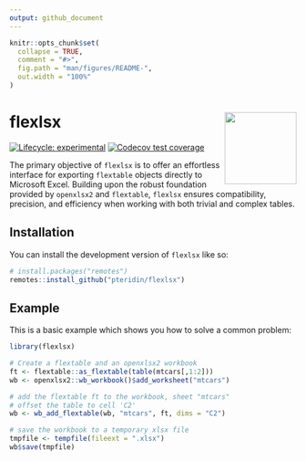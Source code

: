```yaml
---
output: github_document
---
```


<!-- README.md is generated from README.Rmd. Please edit that file -->

```r
knitr::opts_chunk$set(
  collapse = TRUE,
  comment = "#>",
  fig.path = "man/figures/README-",
  out.width = "100%"
)
```

# flexlsx <img src="man/figures/logo.png" align="right" height="126"/>

<!-- badges: start -->

[![Lifecycle: experimental](https://img.shields.io/badge/lifecycle-experimental-orange.svg)](https://lifecycle.r-lib.org/articles/stages.html#experimental) [![Codecov test coverage](https://codecov.io/gh/pteridin/flexlsx/branch/main/graph/badge.svg)](https://app.codecov.io/gh/pteridin/flexlsx?branch=main)

<!-- badges: end -->

The primary objective of `flexlsx` is to offer an effortless interface for exporting `flextable` objects directly to Microsoft Excel. Building upon the robust foundation provided by `openxlsx2` and `flextable`, `flexlsx` ensures compatibility, precision, and efficiency when working with both trivial and complex tables.

## Installation

You can install the development version of `flexlsx` like so:

``` r
# install.packages("remotes")
remotes::install_github("pteridin/flexlsx")
```

## Example

This is a basic example which shows you how to solve a common problem:

``` r
library(flexlsx)

# Create a flextable and an openxlsx2 workbook
ft <- flextable::as_flextable(table(mtcars[,1:2]))
wb <- openxlsx2::wb_workbook()$add_worksheet("mtcars")

# add the flextable ft to the workbook, sheet "mtcars"
# offset the table to cell 'C2'
wb <- wb_add_flextable(wb, "mtcars", ft, dims = "C2")

# save the workbook to a temporary xlsx file
tmpfile <- tempfile(fileext = ".xlsx")
wb$save(tmpfile)

```
